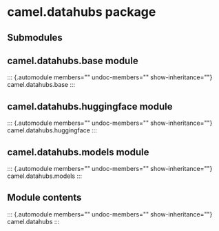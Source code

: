 # camel.datahubs package

## Submodules

## camel.datahubs.base module

::: {.automodule members="" undoc-members="" show-inheritance=""}
camel.datahubs.base
:::

## camel.datahubs.huggingface module

::: {.automodule members="" undoc-members="" show-inheritance=""}
camel.datahubs.huggingface
:::

## camel.datahubs.models module

::: {.automodule members="" undoc-members="" show-inheritance=""}
camel.datahubs.models
:::

## Module contents

::: {.automodule members="" undoc-members="" show-inheritance=""}
camel.datahubs
:::
